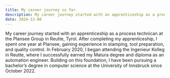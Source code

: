 ```yaml
---
title: My career journey so far.
description: My career journey started with an apprenticeship as a process technican at the Plansee Group in Reutte, Tyrol. After completing my apprenticeship, I spent one year at Plansee, gaining experience in stamping, tool preparation, and quality control.
date: 2024-12-08
---
```


My career journey started with an apprenticeship as a process technican at the Plansee Group in Reutte, Tyrol. After completing my apprenticeship, I spent one year at Plansee, gaining experience in stamping, tool preparation, and quality control.
In February 2020, I began attending the Ingenieur Kolleg in Reutte, where I successfully earned my Matura degree and diploma as an automation engineer. Building on this foundation, I have been pursuing a bachelor’s degree in computer science at the University of Innsbruck since October 2022.
